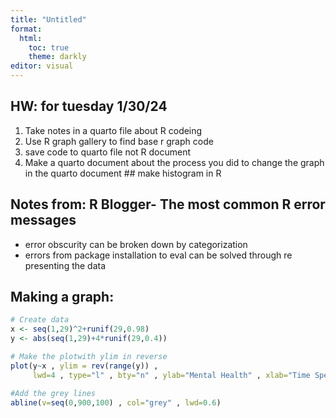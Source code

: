 ---
title: "Untitled"
format:
  html:
    toc: true
    theme: darkly 
editor: visual
---

## HW: for tuesday 1/30/24

1.  Take notes in a quarto file about R codeing 
2.  Use R graph gallery to find base r graph code
3.  save code to quarto file not R document
4.  Make a quarto document about the process you did to change the graph in the quarto document \## make histogram in R

## Notes from: R Blogger- The most common R error messages
- error obscurity can be broken down by categorization
- errors from package installation to eval can be solved through re presenting the data

## Making a graph: 

```{r}
# Create data
x <- seq(1,29)^2+runif(29,0.98)
y <- abs(seq(1,29)+4*runif(29,0.4))

# Make the plotwith ylim in reverse
plot(y~x , ylim = rev(range(y)) ,
     lwd=4 , type="l" , bty="n" , ylab="Mental Health" , xlab="Time Spent in Graduate School (Months)", col=rgb(0.2,0.7,0.4,0.9) )

#Add the grey lines
abline(v=seq(0,900,100) , col="grey" , lwd=0.6)
```


